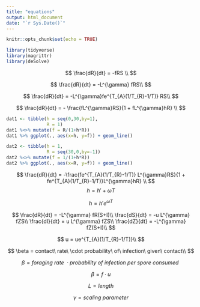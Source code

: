 ```yaml
---
title: "equations"
output: html_document
date: "`r Sys.Date()`"
---
```


```r
knitr::opts_chunk$set(echo = TRUE)
```


```r
library(tidyverse)
library(magrittr)
library(deSolve)
```



$$
\frac{dR}{dt} = -fRS \\
$$


$$
\frac{dR}{dt} = -L^{\gamma} fRS\\
$$

$$
\frac{dR}{dt} = -L^{\gamma}fe^{T_{A}(1/T_{R}-1/T)} RS\\
$$

$$
\frac{dR}{dt} = - \frac{fL^{\gamma}RS}{1 + fL^{\gamma}hR} \\
$$

```r
dat1 <- tibble(h = seq(0,30,by=1),
               R = 1)
dat1 %<>% mutate(f = R/(1+h*R))
dat1 %>% ggplot(., aes(x=h, y=f)) + geom_line()

dat2 <- tibble(h = 1,
               R = seq(30,0,by=-1))
dat2 %<>% mutate(f = 1/(1+h*R))
dat2 %>% ggplot(., aes(x=R, y=f)) + geom_line()

```



$$
\frac{dR}{dt} = -\frac{fe^{T_{A}(1/T_{R}-1/T)} L^{\gamma}RS}{1 + fe^{T_{A}(1/T_{R}-1/T)}L^{\gamma}hR} \\
$$
$$
h = h' + {\omega}T
$$

$$
h = h'e^{{\omega}T}
$$



$$
\frac{dR}{dt} = -L^{\gamma} fR(S+I)\\
\frac{dS}{dt} = -u L^{\gamma} fZS\\
\frac{dI}{dt} = u L^{\gamma} fZS\\
\frac{dZ}{dt} = -L^{\gamma} fZ(S+I)\\
$$

$$
u = ue^{T_{A}(1/T_{R}-1/T)}\\
$$

$$
\beta = contact\ rate\ \cdot probability\ of\ infection\ given\ contact\\
$$

$$
\beta = foraging\ rate\ \cdot probability\ of\ infection\ per\ spore\ consumed\
$$

$$
\beta = f \cdot u
$$

$$
L = length
$$

$$
\gamma = scaling\ parameter
$$



